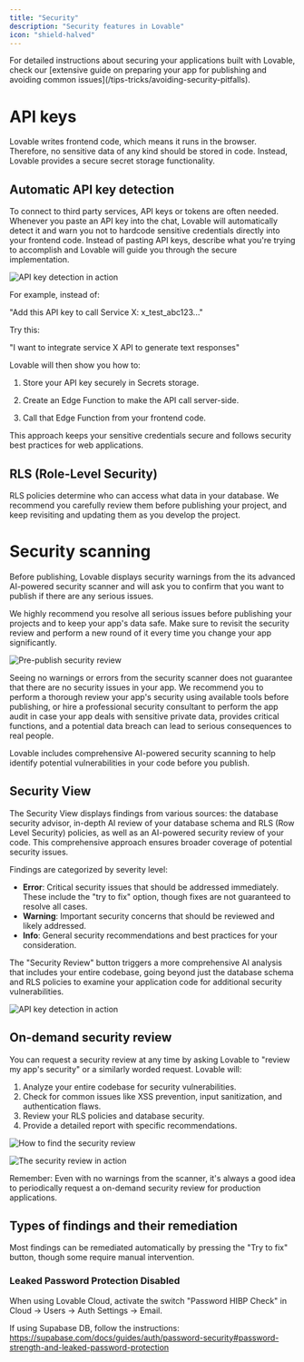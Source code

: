 ```yaml
---
title: "Security"
description: "Security features in Lovable"
icon: "shield-halved"
---
```


<Note>
  For detailed instructions about securing your applications built with Lovable, check our [extensive guide on preparing your app for publishing and avoiding common issues](/tips-tricks/avoiding-security-pitfalls).
</Note>

# API keys

Lovable writes frontend code, which means it runs in the browser. Therefore, no sensitive data of any kind should be stored in code. Instead, Lovable provides a secure secret storage functionality.

## Automatic API key detection

To connect to third party services, API keys or tokens are often needed. Whenever you paste an API key into the chat, Lovable will automatically detect it and warn you not to hardcode sensitive credentials directly into your frontend code. Instead of pasting API keys, describe what you're trying to accomplish and Lovable will guide you through the secure implementation. 

![API key detection in action](/assets/features/images/API-key-detection.png)

For example, instead of:

"Add this API key to call Service X: x_test_abc123..."

Try this:

"I want to integrate service X API to generate text responses"

Lovable will then show you how to:

1. Store your API key securely in Secrets storage.

2. Create an Edge Function to make the API call server-side.

3. Call that Edge Function from your frontend code.

This approach keeps your sensitive credentials secure and follows security best practices for web applications.

## RLS (Role-Level Security)

RLS policies determine who can access what data in your database. We recommend you carefully review them before publishing your project, and keep revisiting and updating them as you develop the project.

# Security scanning

Before publishing, Lovable displays security warnings from the its advanced AI-powered security scanner and will ask you to confirm that you want to publish if there are any serious issues.

We highly recommend you resolve all serious issues before publishing your projects and to keep your app's data safe. Make sure to revisit the security review and perform a new round of it every time you change your app significantly.

![Pre-publish security review](/assets/features/images/pre-publish-security-review.png)

<Info>
  Seeing no warnings or errors from the security scanner does not guarantee that there are no security issues in your app. We recommend you to perform a thorough review your app's security using available tools before publishing, or hire a professional security consultant to perform the app audit in case your app deals with sensitive private data, provides critical functions, and a potential data breach can lead to serious consequences to real people.
</Info>

Lovable includes comprehensive AI-powered security scanning to help identify potential vulnerabilities in your code before you publish.

## Security View

The Security View displays findings from various sources: the database security advisor, in-depth AI review of your database schema and RLS (Row Level Security) policies, as well as an AI-powered security review of your code. This comprehensive approach ensures broader coverage of potential security issues.

Findings are categorized by severity level:
- **Error**: Critical security issues that should be addressed immediately. These include the "try to fix" option, though fixes are not guaranteed to resolve all cases.
- **Warning**: Important security concerns that should be reviewed and likely addressed.
- **Info**: General security recommendations and best practices for your consideration.

The "Security Review" button triggers a more comprehensive AI analysis that includes your entire codebase, going beyond just the database schema and RLS policies to examine your application code for additional security vulnerabilities.

![API key detection in action](/assets/features/images/security-view.png)

## On-demand security review

You can request a security review at any time by asking Lovable to "review my app's security" or a similarly worded request.
Lovable will:

1. Analyze your entire codebase for security vulnerabilities.
2. Check for common issues like XSS prevention, input sanitization, and authentication flaws.
3. Review your RLS policies and database security.
4. Provide a detailed report with specific recommendations.

![How to find the security review](/assets/features/images/find-security-review.png)

![The security review in action](/assets/features/images/security-review-in-action.png)

<Warning>
Remember: Even with no warnings from the scanner, it's always a good idea to periodically request a on-demand security review for production applications.
</Warning>

## Types of findings and their remediation

Most findings can be remediated automatically by pressing the "Try to fix" button, though some require manual intervention.

### Leaked Password Protection Disabled

When using Lovable Cloud, activate the switch "Password HIBP Check" in Cloud -> Users -> Auth Settings -> Email.

If using Supabase DB, follow the instructions: https://supabase.com/docs/guides/auth/password-security#password-strength-and-leaked-password-protection
